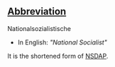 ==[[Wiktionary:List of acronyms and abbreviations|Abbreviation]]==

Nationalsozialistische
* In English: ''"National Socialist"''

It is the shortened form of [[NSDAP]].